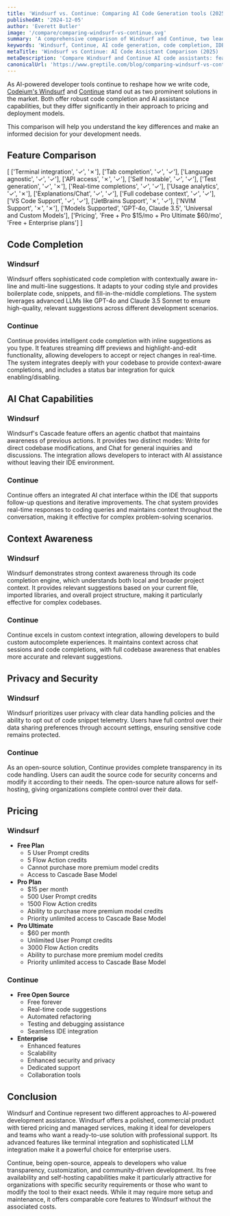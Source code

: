 ```yaml
---
title: 'Windsurf vs. Continue: Comparing AI Code Generation tools (2025)'
publishedAt: '2024-12-05'
author: 'Everett Butler'
image: '/compare/comparing-windsurf-vs-continue.svg'
summary: 'A comprehensive comparison of Windsurf and Continue, two leading AI-powered code assistance tools, analyzing their features, pricing, and integration capabilities to help developers make an informed choice.'
keywords: 'Windsurf, Continue, AI code generation, code completion, IDE integration, developer tools, AI programming assistant, code automation'
metaTitle: 'Windsurf vs Continue: AI Code Assistant Comparison (2025) | Complete Guide'
metaDescription: 'Compare Windsurf and Continue AI code assistants: features, pricing, privacy, and integrations. Make an informed decision for your development workflow in 2025.'
canonicalUrl: 'https://www.greptile.com/blog/comparing-windsurf-vs-continue'
---
```


As AI-powered developer tools continue to reshape how we write code, [Codeium's Windsurf](https://codeium.com/windsurf) and [Continue](https://www.continue.dev/) stand out as two prominent solutions in the market. Both offer robust code completion and AI assistance capabilities, but they differ significantly in their approach to pricing and deployment models. 

This comparison will help you understand the key differences and make an informed decision for your development needs.

## Feature Comparison

   [ 
      ['Terminal integration', '✓', '✗'],
      ['Tab completion', '✓', '✓'],
      ['Language agnostic', '✓', '✓'],
      ['API access', '✗', '✓'],
      ['Self hostable', '✓', '✓'],
      ['Test generation', '✓', '✗'],
      ['Real-time completions', '✓', '✓'],
      ['Usage analytics', '✓', '✗'],
      ['Explanations/Chat', '✓', '✓'],
      ['Full codebase context', '✓', '✓'],
      ['VS Code Support', '✓', '✓'],
      ['JetBrains Support', '✗', '✓'],
      ['NVIM Support', '✗', '✗'],
      ['Models Supported', 'GPT-4o, Claude 3.5', 'Universal and Custom Models'],
      ['Pricing', 'Free + Pro $15/mo + Pro Ultimate $60/mo', 'Free + Enterprise plans']
   ]

## Code Completion

### Windsurf
Windsurf offers sophisticated code completion with contextually aware in-line and multi-line suggestions. It adapts to your coding style and provides boilerplate code, snippets, and fill-in-the-middle completions. The system leverages advanced LLMs like GPT-4o and Claude 3.5 Sonnet to ensure high-quality, relevant suggestions across different development scenarios.

### Continue
Continue provides intelligent code completion with inline suggestions as you type. It features streaming diff previews and highlight-and-edit functionality, allowing developers to accept or reject changes in real-time. The system integrates deeply with your codebase to provide context-aware completions, and includes a status bar integration for quick enabling/disabling.

## AI Chat Capabilities

### Windsurf
Windsurf's Cascade feature offers an agentic chatbot that maintains awareness of previous actions. It provides two distinct modes: Write for direct codebase modifications, and Chat for general inquiries and discussions. The integration allows developers to interact with AI assistance without leaving their IDE environment.

### Continue
Continue offers an integrated AI chat interface within the IDE that supports follow-up questions and iterative improvements. The chat system provides real-time responses to coding queries and maintains context throughout the conversation, making it effective for complex problem-solving scenarios.

## Context Awareness

### Windsurf
Windsurf demonstrates strong context awareness through its code completion engine, which understands both local and broader project context. It provides relevant suggestions based on your current file, imported libraries, and overall project structure, making it particularly effective for complex codebases.

### Continue
Continue excels in custom context integration, allowing developers to build custom autocomplete experiences. It maintains context across chat sessions and code completions, with full codebase awareness that enables more accurate and relevant suggestions.

## Privacy and Security

### Windsurf
Windsurf prioritizes user privacy with clear data handling policies and the ability to opt out of code snippet telemetry. Users have full control over their data sharing preferences through account settings, ensuring sensitive code remains protected.

### Continue
As an open-source solution, Continue provides complete transparency in its code handling. Users can audit the source code for security concerns and modify it according to their needs. The open-source nature allows for self-hosting, giving organizations complete control over their data.

## Pricing

### Windsurf
- **Free Plan**
  - 5 User Prompt credits
  - 5 Flow Action credits
  - Cannot purchase more premium model credits
  - Access to Cascade Base Model
- **Pro Plan**
  - $15 per month
  - 500 User Prompt credits
  - 1500 Flow Action credits
  - Ability to purchase more premium model credits
  - Priority unlimited access to Cascade Base Model
- **Pro Ultimate**
  - $60 per month
  - Unlimited User Prompt credits
  - 3000 Flow Action credits
  - Ability to purchase more premium model credits
  - Priority unlimited access to Cascade Base Model

### Continue
- **Free Open Source**
  - Free forever
  - Real-time code suggestions
  - Automated refactoring
  - Testing and debugging assistance
  - Seamless IDE integration
- **Enterprise**
  - Enhanced features
  - Scalability
  - Enhanced security and privacy
  - Dedicated support
  - Collaboration tools

## Conclusion

Windsurf and Continue represent two different approaches to AI-powered development assistance. Windsurf offers a polished, commercial product with tiered pricing and managed services, making it ideal for developers and teams who want a ready-to-use solution with professional support. Its advanced features like terminal integration and sophisticated LLM integration make it a powerful choice for enterprise users.

Continue, being open-source, appeals to developers who value transparency, customization, and community-driven development. Its free availability and self-hosting capabilities make it particularly attractive for organizations with specific security requirements or those who want to modify the tool to their exact needs. While it may require more setup and maintenance, it offers comparable core features to Windsurf without the associated costs.
